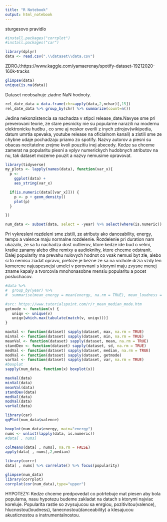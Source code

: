 ---
title: "R Notebook"
output: html_notebook
---
sturgesovo pravidlo
```{r}
#install.packages("corrplot")
#install.packages("car")
```

```{r}
library(dplyr)
data <- read.csv(".\\dataset\\data.csv")
```
ZDROJ:https://www.kaggle.com/yamaerenay/spotify-dataset-19212020-160k-tracks
```{r}
glimpse(data)
unique(is.na(data))
```
Dataset neobsahuje ziadne NaN hodnoty.
```{r}
rel_date_data = data.frame(chr=apply(data,2,nchar)[,15])
rel_date_data %>% group_by(chr) %>% summarize(count=n())
```
Jedina nekonzistencia sa nachadza v stlpci release_date.Navyse sme pri preverovani teorie, ze stare pesnicky nie su popularne narazili na modernu elektronicku hudbu , co sme aj neskor overili z inych zdrojov(wikipedia, datum umrtia spevaka, youtube release na oficialnom kanali) a zistili sme ze chybne udaje pochadzaju priamo zo spotify. 
Nazvy autorov a piesni su obacas necitatelne zrejme kvoli pouzitiu inej abecedy. Kedze sa chceme zamerat na popularitu piesni a vplyv numerickych hudobnych atributov na nu, tak dataset mozeme pouzit a nazvy nemusime opravovat. 

```{r}
library(tidyverse)
my_plots <- lapply(names(data), function(var_x){
  p <- 
    ggplot(data) +
    aes_string(var_x)

  if(is.numeric(data[[var_x]])) {
    p <- p + geom_density()
    plot(p)
  } 

})

num_data <- subset(data, select = -year) %>% select(where(is.numeric))
```
Pri vykresleni rozdeleni sme zistili, ze atributy ako danceability, energy, tempo a valence maju normalne rozdelenie. 
Rozdelenie pri duration nam ukazalo, ze sa tu nachadza dost outlierov, ktore kedze ide bud o velmi, kratke zanamy alebo dlhe remixy a audioknihy, ktore chceme odstranit. 
Dalej popularity  ma prevahu nulovych hodnot co vsak nemusi byt zle, alebo si to nemisu ziadat opravu, pretoze je bezne ze sa na vrchole drzia vzdy len komercne najuspesnejsi umelci v porovnani s ktorymi maju zvysne menej zname kapaly a tvorcovia mnohonasobne mensiu popularitu a pocet posluchacov.
```{r}
#data %>%
#  group_by(year) %>%
#  summarise(mean_energy = mean(energy, na.rm = TRUE), mean_loudness = mean(loudness, na.rm = TRUE), mean_popularity = mean(popularity, na.rm = TRUE))

#src: https://www.tutorialspoint.com/r/r_mean_median_mode.htm
getmode <- function(v) {
   uniqv <- unique(v)
   uniqv[which.max(tabulate(match(v, uniqv)))]
}

maxVal <- function(dataset) sapply(dataset, max, na.rm = TRUE)
minVal <- function(dataset) sapply(dataset, min, na.rm = TRUE)
meanVal <- function(dataset) sapply(dataset, mean, na.rm = TRUE)
standDev <- function(dataset) sapply(dataset, sd, na.rm = TRUE)
medVal <- function(dataset) sapply(dataset, median, na.rm = TRUE)
modVal <- function(dataset) sapply(dataset, getmode)
varVal <- function(dataset) sapply(dataset, var, na.rm = TRUE)
#boxplot
sapply(num_data, function(x) boxplot(x))

maxVal(data)
minVal(data)
meanVal(data)
standDev(data)
medVal(data)
modVal(data)
varVal(data)

library(car)
qqPlot(num_data$valence)

boxplot(num_data$energy, main="energy")
nums <- unlist(lapply(data, is.numeric))  
#data[ , nums]

colMeans(data[ , nums], na.rm = FALSE)
apply(data[ , nums],2,median)
```

```{r}
library(corrr)
data[ , nums] %>% correlate() %>% focus(popularity)
```
```{r}
glimpse(num_data)
library(corrplot)
corrplot(cor(num_data),type="upper")
```
HYPOTEZY:
Kedze chceme predpovedat co potrtebuje mat piesen aby bola popularna, nasu hypotezu budeme zakladat na datach s ktorymi najviac koreluje. Popularita rastie so zvysujucou sa enrgiou, pozitivitou(valence), hlucnostou(loudness), tanecnostou(danceability) a klesajucou akusticnostou a instrumentalnostou.
